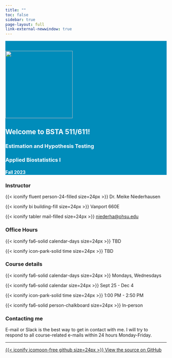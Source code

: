 ```yaml
---
title: ""
toc: false
sidebar: true
page-layout: full
link-external-newwindow: true
---
```


::: {style="background-color: #008cba"}
::: {style="color: #FFFFFF"}
::: grid

::: g-col-4

&nbsp;

![](images/IMG_8165sq.png){fig-align="center" width="210"}

:::

::: g-col-8
# Welcome to BSTA 511/611!

### Estimation and Hypothesis Testing
### Applied Biostatistics I

#### Fall 2023
:::

:::
:::
:::

::: grid

::: g-col-3
### Instructor

{{< iconify fluent person-24-filled size=24px >}} Dr. Meike Niederhausen

{{< iconify bi building-fill size=24px >}} Vanport 660E

{{< iconify tabler mail-filled size=24px >}} [niederha\@ohsu.edu](mailto:niederha@ohsu.edu)
:::

::: g-col-3
### Office Hours

{{< iconify fa6-solid calendar-days size=24px >}} TBD

{{< iconify icon-park-solid time size=24px >}} TBD
:::

::: g-col-3
### Course details

{{< iconify fa6-solid calendar-days size=24px >}} Mondays, Wednesdays

{{< iconify fa6-solid calendar size=24px >}} Sept 25 - Dec 4

{{< iconify icon-park-solid time size=24px >}} 1:00 PM - 2:50 PM

{{< iconify fa6-solid person-chalkboard size=24px >}} In-person
:::

::: g-col-3
### Contacting me

E-mail or Slack is the best way to get in contact with me. I will try to respond to all course-related e-mails within 24 hours Monday-Friday.
:::
:::

------------------------------------------------------------------------

::: grid
::: g-col-8
:::

::: g-col-4
[{{< iconify icomoon-free github size=24px >}} View the source on GitHub](https://github.com/niederhausen/BSTA_511_F23)
:::
:::
